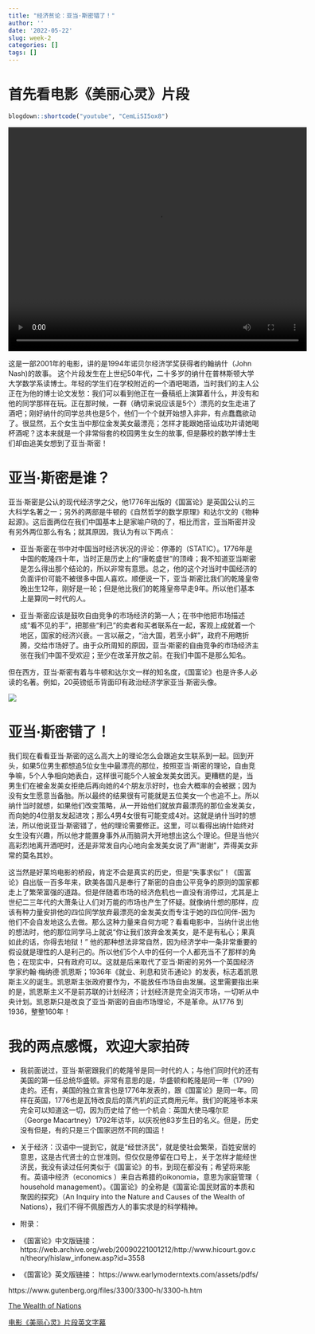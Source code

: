 ```yaml
---
title: "经济贫论：亚当·斯密错了！"
author: ''
date: '2022-05-22'
slug: week-2
categories: []
tags: []
---
```


# 首先看电影《美丽心灵》片段

```r
blogdown::shortcode("youtube", "CemLiSI5ox8")
```

![](ABeautifulMind.mp4){width=600 height=450}

 这是一部2001年的电影，讲的是1994年诺贝尔经济学奖获得者约翰纳什（John Nash)的故事。 这个片段发生在上世纪50年代，二十多岁的纳什在普林斯顿大学大学数学系读博士。年轻的学生们在学校附近的一个酒吧喝酒，当时我们的主人公正在为他的博士论文发愁：我们可以看到他正在一叠稿纸上演算着什么，并没有和他的同学那样在玩。正在那时候，一群（确切来说应该是5个）漂亮的女生走进了酒吧；刚好纳什的同学总共也是5个，他们一个个就开始想入非非，有点蠢蠢欲动了。很显然，五个女生当中那位金发美女最漂亮；怎样才能跟她搭讪成功并请她喝杯酒呢？这本来就是一个非常俗套的校园男生女生的故事, 但是藤校的数学博士生们却由追美女想到了亚当·斯密！
 
# 亚当·斯密是谁？

亚当·斯密是公认的现代经济学之父，他1776年出版的《国富论》是英国公认的三大科学名著之一；另外的两部是牛顿的《自然哲学的数学原理》和达尔文的《物种起源》。这后面两位在我们中国基本上是家喻户晓的了，相比而言，亚当斯密并没有另外两位那么有名；就其原因，我认为有以下两点：

- 亚当·斯密在书中对中国当时经济状况的评论：停滞的（STATIC）。1776年是中国的乾隆四十年，当时正是历史上的“康乾盛世”的顶峰；我不知道亚当斯密是怎么得出那个结论的，所以非常有意思。总之，他的这个对当时中国经济的负面评价可能不被很多中国人喜欢。顺便说一下，亚当·斯密比我们的乾隆皇帝晚出生12年，刚好是一轮；但是他比我们的乾隆皇帝早走9年。所以他们基本上是算同一时代的人。

- 亚当·斯密应该是鼓吹自由竞争的市场经济的第一人；在书中他把市场描述成“看不见的手”，把那些“利己”的卖者和买者联系在一起，客观上成就着一个地区，国家的经济兴衰。一言以蔽之，“治大国，若烹小鲜”，政府不用瞎折腾，交给市场好了。由于众所周知的原因，亚当·斯密的自由竞争的市场经济主张在我们中国不受欢迎；至少在改革开放之前。在我们中国不是那么知名。

但在西方，亚当·斯密有着与牛顿和达尔文一样的知名度，《国富论》也是许多人必读的名著。例如，20英镑纸币背面印有政治经济学家亚当·斯密头像。

![](20_Bill_AdamSmith.png)

# 亚当·斯密错了！

我们现在看看亚当·斯密的这么高大上的理论怎么会跟追女生联系到一起。回到开头，如果5位男生都想追5位女生中最漂亮的那位，按照亚当·斯密的理论，自由竞争嘛，5个人争相向她表白，这样很可能5个人被金发美女团灭。更糟糕的是，当男生们在被金发美女拒绝后再向她的4个朋友示好时，也会大概率的会被据；因为没有女生愿意当备胎。所以最终的结果很有可能就是五位美女一个也追不上。所以纳什当时就想，如果他们改变策略，从一开始他们就放弃最漂亮的那位金发美女，而向她的4位朋友发起进攻；那么4男4女很有可能变成4对。这就是纳什当时的想法，所以他说亚当·斯密错了，他的理论需要修正。这里，可以看得出纳什始终对女生没有兴趣，所以他才能置身事外从而脑洞大开地想出这么个理论。但是当他兴高彩烈地离开酒吧时，还是非常发自内心地向金发美女说了声“谢谢”，弄得美女非常的莫名其妙。

这当然是好莱坞电影的桥段，肯定不会是真实的历史，但是“失事求似”！《国富论》自出版一百多年来，欧美各国凡是奉行了斯密的自由公平竞争的原则的国家都走上了繁荣富强的道路。但是伴随着市场的经济危机也一直没有消停过，尤其是上世纪二三年代的大萧条让人们对万能的市场也产生了怀疑。就像纳什想的那样，应该有种力量安排他的四位同学放弃最漂亮的金发美女而专注于她的四位同伴-因为他们不会自发地这么去做。那么这种力量来自何方呢？看看电影中，当纳什说出他的想法时，他的那位同学马上就说“你让我们放弃金发美女，是不是有私心；果真如此的话，你得去地狱！” 他的那种想法非常自然，因为经济学中一条非常重要的假设就是理性的人是利己的。所以他们5个人中的任何一个人都充当不了那样的角色；在现实中，只有政府可以。这就是后来取代了亚当·斯密的另外一个英国经济学家约翰·梅纳德·凯恩斯；1936年《就业、利息和货币通论》的发表，标志着凯恩斯主义的诞生。凯恩斯主张政府要作为，不能放任市场自由发展。这里需要指出来的是，凯恩斯主义不是前苏联的计划经济；计划经济是完全消灭市场，一切听从中央计划。凯恩斯只是改良了亚当·斯密的自由市场理论，不是革命。从1776 到1936，整整160年！

# 我的两点感慨，欢迎大家拍砖

- 我前面说过，亚当·斯密跟我们的乾隆爷是同一时代的人；与他们同时代的还有美国的第一任总统华盛顿。非常有意思的是，华盛顿和乾隆是同一年（1799）走的。还有，美国的独立宣言也是1776年发表的，跟《国富论》是同一年。同样在英国，1776也是瓦特改良后的蒸汽机的正式商用元年。我们的乾隆爷本来完全可以知道这一切，因为历史给了他一个机会：英国大使马嘎尔尼（George Macartney）1792年访华，以庆祝他83岁生日的名义。但是，历史没有但是，有的只是三个国家迥然不同的国运！

- 关于经济：汉语中一提到它，就是“经世济民”，就是使社会繁荣，百姓安居的意思，这是古代贤士的立世准则。但仅仅是停留在口号上，关于怎样才能经世济民，我没有读过任何类似于《国富论》的书，到现在都没有；希望将来能有。英语中经济（economics ）来自古希腊的oikonomia，意思为家庭管理（ household management）。《国富论》的全称是《国富论:国民财富的本质和聚因的探究》（An Inquiry into the Nature and Causes of the Wealth of Nations），我们不得不佩服西方人的事实求是的科学精神。

- 附录：
- 《国富论》中文版链接：
https://web.archive.org/web/20090221001212/http://www.hicourt.gov.cn/theory/hislaw_infonew.asp?id=3558

- 《国富论》英文版链接：
https://www.earlymoderntexts.com/assets/pdfs/

https://www.gutenberg.org/files/3300/3300-h/3300-h.htm

[The Wealth of Nations](/pdf/SmithA_WealthNations_p.pdf)

[电影《美丽心灵》片段英文字幕](/pdf/Transcript_barscene_beautifulmind.pdf)
